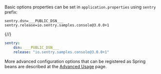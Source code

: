 Basic options properties can be set in `application.properties` using `sentry` prefix:


```properties {tabTitle: application.properties}
sentry.dsn=___PUBLIC_DSN___
sentry.release=io.sentry.samples.console@3.0.0+1
```

{/*<!-- prettier-ignore -->*/}
```yaml {tabTitle: application.yml}
sentry:
    dsn: ___PUBLIC_DSN___
    release: "io.sentry.samples.console@3.0.0+1"
```

More advanced configuration options that can be registered as Spring beans are described at the [Advanced Usage](/platforms/java/guides/spring-boot/advanced-usage) page.
